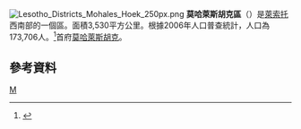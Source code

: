 [[File:Lesotho_Districts_Mohales_Hoek_250px.png|right]]
'''莫哈萊斯胡克區'''（{{lang-en|Mohale's Hoek District}}）是[[萊索托|萊索托]]西南部的一個區。面積3,530平方公里。根據2006年人口普查統計，人口為173,706人。<ref>{{cite web| url=http://www.bos.gov.ls/2006_census.htm| title=2006 census| work=Lesotho Bureau of Statistics| accessdate=2008-04-15| deadurl=yes| archiveurl=https://web.archive.org/web/20110722150229/http://www.bos.gov.ls/2006_census.htm| archivedate=2011-07-22}}</ref>首府[[莫哈萊斯胡克|莫哈萊斯胡克]]。

== 參考資料 ==
{{Reflist}}

{{賴索托行政區劃}}

[[Category:萊索托行政區劃|M]]